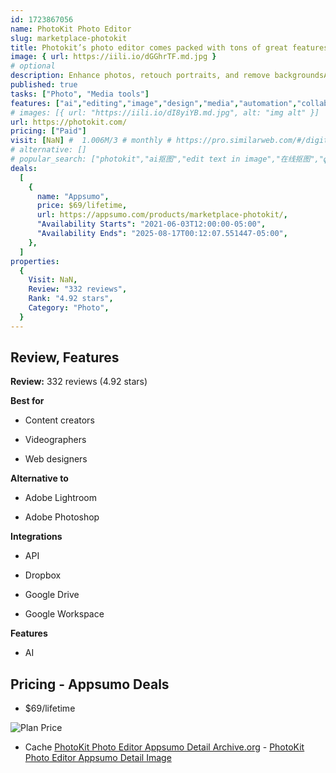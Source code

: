 ```yaml
---
id: 1723867056
name: PhotoKit Photo Editor
slug: marketplace-photokit
title: Photokit’s photo editor comes packed with tons of great features to help you perfect your photos.
image: { url: https://iili.io/dGGhrTF.md.jpg }
# optional
description: Enhance photos, retouch portraits, and remove backgroundsApply effects, create photo collages, and moreWork on Mac, Windows, Linux, Mobile and Tablet Devices
published: true
tasks: ["Photo", "Media tools"]
features: ["ai","editing","image","design","media","automation","collaboration","storage","api"]
# images: [{ url: "https://iili.io/dI8yiYB.md.jpg", alt: "img alt" }]
url: https://photokit.com/
pricing: ["Paid"]
visit: [NaN] #  1.006M/3 # monthly # https://pro.similarweb.com/#/digitalsuite/websiteanalysis/home
# alternative: []
# popular_search: ["photokit","ai抠图","edit text in image","在线抠图","фоторедактор","grid.upgrade","grid.upgrade","grid.upgrade","grid.upgrade","grid.upgrade"]
deals:
  [
    {
      name: "Appsumo",
      price: $69/lifetime,
      url: https://appsumo.com/products/marketplace-photokit/,
      "Availability Starts": "2021-06-03T12:00:00-05:00",
      "Availability Ends": "2025-08-17T00:12:07.551447-05:00",
    },
  ]
properties:
  {
    Visit: NaN,
    Review: "332 reviews",
    Rank: "4.92 stars",
    Category: "Photo",
  }
---
```


## Review, Features

**Review:** 332 reviews (4.92 stars)

**Best for**

- Content creators

- Videographers

- Web designers

**Alternative to**

- Adobe Lightroom

- Adobe Photoshop

**Integrations**

- API

- Dropbox

- Google Drive

- Google Workspace

**Features**

- AI

## Pricing - Appsumo Deals

- $69/lifetime

<Img src="https://iili.io/dGVdu5b.png" alt="Plan Price" />

- Cache [PhotoKit Photo Editor Appsumo Detail Archive.org](https://web.archive.org/web/*/https://appsumo.com/products/marketplace-photokit/) - [PhotoKit Photo Editor Appsumo Detail Image](https://iili.io/dGVdkrX.png)
